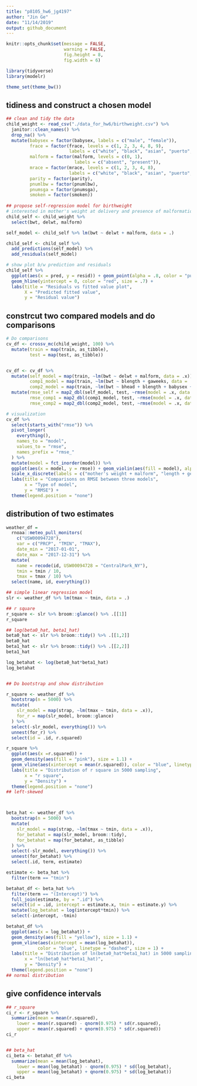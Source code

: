 ```yaml
---
title: "p8105_hw6_jg4197"
author: "Jin Ge"
date: "11/14/2019"
output: github_document
---
```


```r
knitr::opts_chunk$set(message = FALSE,
                      warning = FALSE,
                      fig.height = 8,
                      fig.width = 6)

library(tidyverse)
library(modelr)

theme_set(theme_bw())
```

## tidiness and construct a chosen model

```r
## clean and tidy the data
child_weight <- read_csv("./data_for_hw6/birthweight.csv") %>% 
  janitor::clean_names() %>% 
  drop_na() %>% 
  mutate(babysex = factor(babysex, labels = c("male", "female")),
         frace = factor(frace, levels = c(1, 2, 3, 4, 8, 9),
                        labels = c("white", "black", "asian", "puerto", "other", "unknown")),
         malform = factor(malform, levels = c(0, 1),
                          labels = c("absent", "present")),
         mrace = factor(mrace, levels = c(1, 2, 3, 4, 8),
                        labels = c("white", "black", "asian", "puerto", "other")),
         parity = factor(parity),
         pnumlbw = factor(pnumlbw),
         pnumsga = factor(pnumsga),
         smoken = factor(smoken))
  
## propose self-regression model for birthweight
# interested in mother's weight at delivery and presence of malformation
child_self <- child_weight %>% 
  select(bwt, delwt, malform)

self_model <- child_self %>% lm(bwt ~ delwt + malform, data = .)

child_self <- child_self %>% 
  add_predictions(self_model) %>% 
  add_residuals(self_model)

# show plot b/w prediction and residuals
child_self %>% 
  ggplot(aes(x = pred, y = resid)) + geom_point(alpha = .8, color = "purple") +
  geom_hline(yintercept = 0, color = "red", size = .7) + 
  labs(title = "Residuals vs fitted value plot",
       X = "Predicted fitted value", 
       y = "Residual value")
```


## constrcut two compared models and do comparisons

```r

# Do comparisons
cv_df <- crossv_mc(child_weight, 100) %>% 
  mutate(train = map(train, as_tibble),
         test = map(test, as_tibble))


cv_df <- cv_df %>% 
  mutate(self_model = map(train, ~lm(bwt ~ delwt + malform, data = .x)), 
         comp1_model = map(train, ~lm(bwt ~ blength + gaweeks, data = .x)),
         comp2_model = map(train, ~lm(bwt ~ bhead + blength + babysex + bhead * blength + bhead * babysex + blength * babysex + bhead * blength * babysex, data = .x)))%>% 
  mutate(rmse_self = map2_dbl(self_model, test, ~rmse(model = .x, data = .y)),
         rmse_comp1 = map2_dbl(comp1_model, test, ~rmse(model = .x, data = .y)),
         rmse_comp2 = map2_dbl(comp2_model, test, ~rmse(model = .x, data = .y)))

# visualization
cv_df %>% 
  select(starts_with("rmse")) %>% 
  pivot_longer(
    everything(),
    names_to = "model", 
    values_to = "rmse",
    names_prefix = "rmse_"
  ) %>% 
  mutate(model = fct_inorder(model)) %>% 
  ggplot(aes(x = model, y = rmse)) + geom_violin(aes(fill = model), alpha = .7) +
  scale_x_discrete(labels = c("mother's weight + malform", "length + gestation", "head + length + sex")) +
  labs(title = "Comparisons on RMSE between three models",
       x = "Type of model",
       y = "RMSE") +
  theme(legend.position = "none")


```


## distribution of two estimates

```r
weather_df = 
  rnoaa::meteo_pull_monitors(
    c("USW00094728"),
    var = c("PRCP", "TMIN", "TMAX"), 
    date_min = "2017-01-01",
    date_max = "2017-12-31") %>%
  mutate(
    name = recode(id, USW00094728 = "CentralPark_NY"),
    tmin = tmin / 10,
    tmax = tmax / 10) %>%
  select(name, id, everything())

## simple linear regression model
slr <- weather_df %>% lm(tmax ~ tmin, data = .)

## r square
r_square <- slr %>% broom::glance() %>% .[[1]]
r_square

## log(beta0_hat, beta1_hat)
beta0_hat <- slr %>% broom::tidy() %>% .[[1,2]]
beta0_hat
beta1_hat <- slr %>% broom::tidy() %>% .[[2,2]]
beta1_hat

log_betahat <- log(beta0_hat*beta1_hat)
log_betahat


## Do bootstrap and show distribution

r_square <- weather_df %>%  
  bootstrap(n = 5000) %>% 
  mutate(
    slr_model = map(strap, ~lm(tmax ~ tmin, data = .x)),
    for_r = map(slr_model, broom::glance)
  ) %>% 
  select(-slr_model, everything()) %>% 
  unnest(for_r) %>% 
  select(id = .id, r.squared) 

r_square %>% 
  ggplot(aes(x =r.squared)) +
  geom_density(aes(fill = "pink"), size = 1.1) + 
  geom_vline(aes(xintercept = mean(r.squared)), color = "blue", linetype = "dashed", size = 1) +
  labs(title = "Distribution of r square in 5000 sampling",
       x = "r square",
       y = "Density") +
  theme(legend.position = "none")
## left-skewed



beta_hat <- weather_df %>%  
  bootstrap(n = 5000) %>% 
  mutate(
    slr_model = map(strap, ~lm(tmax ~ tmin, data = .x)),
    for_betahat = map(slr_model, broom::tidy),
    for_betahat = map(for_betahat, as_tibble)
  ) %>% 
  select(-slr_model, everything()) %>% 
  unnest(for_betahat) %>% 
  select(.id, term, estimate)

estimate <- beta_hat %>% 
  filter(term == "tmin")

betahat_df <- beta_hat %>% 
  filter(term == "(Intercept)") %>% 
  full_join(estimate, by = ".id") %>% 
  select(id = .id, intercept = estimate.x, tmin = estimate.y) %>% 
  mutate(log_betahat = log(intercept*tmin)) %>% 
  select(-intercept, -tmin) 

betahat_df %>% 
  ggplot(aes(x = log_betahat)) +
  geom_density(aes(fill = "yellow"), size = 1.1) +
  geom_vline(aes(xintercept = mean(log_betahat)),
            color = "blue", linetype = "dashed", size = 1) +
  labs(title = "Distribution of ln(beta0_hat*beta1_hat) in 5000 sampling",
       x = "ln(beta0_hat*beta1_hat)",
       y = "Density") +
  theme(legend.position = "none")
## normal distribution
```


## give confidence intervals

```r

## r_square
ci_r <- r_square %>% 
  summarize(mean = mean(r.squared),
    lower = mean(r.squared) - qnorm(0.975) * sd(r.squared),
    upper = mean(r.squared) + qnorm(0.975) * sd(r.squared))
ci_r


## beta_hat
ci_beta <- betahat_df %>% 
  summarize(mean = mean(log_betahat),
    lower = mean(log_betahat) - qnorm(0.975) * sd(log_betahat),
    upper = mean(log_betahat) + qnorm(0.975) * sd(log_betahat))
ci_beta


```

